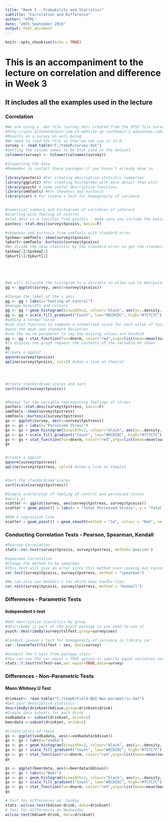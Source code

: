 ---
title: "Week 3 - Probability and Statistics"
subtitle: "Correlation and Difference"
author: "HTML"
date: "28th September 2018"
output: html_document
---

```{r setup, include=FALSE}
knitr::opts_chunk$set(echo = TRUE)
```

#  This is an accompaniment to the lecture on correlation and difference in Week 3 
##  It includes all the examples used in the lecture


 
### Correlation

```{r}
#We are using a .dat file (survey.dat) created from the SPSS file survey.sav  taken from SPSS Survival Manual 6th Edition Julie Pallant
#http://spss.allenandunwin.com.s3-website-ap-southeast-2.amazonaws.com/data-files.html#.Wb0vvnWP-po
#Results on a survey on well being
#We need to load the file so that we can use it in R.
survey <- read.table("C:/tempR/survey.dat")
#Setting the column names to be that used in the dataset
colnames(survey) <- tolower(colnames(survey))

#Inspecting the data
#Remember to install these packages if you haven't already done so

library(pastecs) #For creating descriptive statistic summaries
library(ggplot2) #For creating histograms with more detail than plot
library(psych) # Some useful descriptive functions
library(semTools) #For skewness and kurtosis
library(car) # For Levene's test for homogeneity of variance


#numerical summary and histograms of variables of interest
#Starting with feeling of control
#stat.desc is a function from pastecs - make sure you include the basic switch=F to ensure you don't get scienfitic notation
pastecs::stat.desc(survey$tpcoiss, basic=F)

#skewness and kurtosis from semTools with standard error 
tpskew<-semTools::skew(survey$tpcoiss)
tpkurt<-semTools::kurtosis(survey$tpcoiss)
#We divide the skew statistic by the standard error to get the standardised score
tpskew[1]/tpskew[2]
tpkurt[1]/tpkurt[2]





#We will allocate the histogram to a variable to allow use to manipulate it
gg <- ggplot(survey, aes(x=survey$tpcoiss))

#Change the label of the x axis
gg <- gg + labs(x="Feeling of Control")
#manage binwidth and colours
gg <- gg + geom_histogram(binwidth=2, colour="black", aes(y=..density.., fill=..count..))
gg <- gg + scale_fill_gradient("Count", low="#DCDCDC", high="#7C7C7C")
#adding a normal curve
#use stat_function to compute a normalised score for each value of tpcois
#pass the mean and standard deviation
#use the na.rm parameter to say how missing values are handled
gg <- gg + stat_function(fun=dnorm, color="red",args=list(mean=mean(survey$tpcoiss, na.rm=TRUE), sd=sd(survey$tpcoiss, na.rm=TRUE)))
#to display the graph request the contents of the variable be shown
gg
#Create a qqplot
qqnorm(survey$tpcoiss)
qqline(survey$tpcoiss, col=2) #show a line on theplot




#Create standardised scores and sort
sort(scale(survey$tpcoiss))


#Repeat for the variable representing feelings of stress
pastecs::stat.desc(survey$tpstress, basic=F)
semTools::skew(survey$tpstress)
semTools::kurtosis(survey$tpstress)
gs <- ggplot(survey, aes(x=survey$tpstress))
gs <- gs + labs(x="Perceived Stress")
gs <- gs + geom_histogram(binwidth=2, colour="black", aes(y=..density.., fill=..count..))
gs <- gs + scale_fill_gradient("Count", low="#DCDCDC", high="#7C7C7C")
gs <- gs + stat_function(fun=dnorm, color="red",args=list(mean=mean(survey$tpstress, na.rm=TRUE), sd=sd(survey$tpstress, na.rm=TRUE)))
gs


#Create a qqplot
qqnorm(survey$tpstress)
qqline(survey$tpstress, col=2) #show a line on theplot


#Sort the standardised scores
sort(scale(survey$tpstress))

#Simple scatterplot of feeling of control and perceived stress
#aes(x,y)
scatter <- ggplot(survey, aes(survey$tpstress, survey$tpcoiss))
scatter + geom_point() + labs(x = "Total Perceived Stress", y = "Total PCOISS") 

#Add a regression line
scatter + geom_point() + geom_smooth(method = "lm", colour = "Red", se = F) + labs(x = "Total Perceived Stress", y = "Total PCOISS") 
```

### Conducting Correlation Tests - Pearson, Spearman, Kendall
 

```{r}
#Pearson Correlation
stats::cor.test(survey$tpcoiss, survey$tpstress, method='pearson')

#Spearman Correlation
#Change the method to be spearman.
#This test will give an error since this method uses ranking but cannot handle ties
cor.test(survey$tpcoiss, survey$tpstress, method = "spearman")

#We can also use kendall's tau which does handle ties
cor.test(survey$tpcoiss, survey$tpstress, method = "kendall")
```

### Differences - Parametric Tests
#### Independent t-test
```{r}
#Get descriptive stastitics by group
#describeBy is part of the psych package so you need to use it
psych::describeBy(survey$tslfest,group=survey$sex)

#Conduct Levene's test for homogeneity of variance in library car
car::leveneTest(tslfest ~ sex, data=survey)

#Conduct the t-test from package stats
#You can use the var.equal = TRUE option to specify equal variances and a pooled variance estimate
stats::t.test(tslfest~sex,var.equal=TRUE,data=survey)

```
### Differences - Non-Parametric Tests
#### Mann Whitney U Test
```{r}
drinkset<- read.table("C:/tempR/Field-BDI-Non-parametric.dat")
#Get your descriptive statistcs
describeBy(drinkset$bdisun,group=drinkset$drink)
#Create data subsets for each drink
vodkadata <- subset(drinkset, drink=1)
beerdata <-subset(drinkset, drink=2)

#Create plots of these
gs <- ggplot(vodkadata, aes(x=vodkadata$bdisun))
gs <- gs + labs(x="Vodka")
gs <- gs + geom_histogram(binwidth=2, colour="black", aes(y=..density.., fill=..count..))
gs <- gs + scale_fill_gradient("Count", low="#DCDCDC", high="#7C7C7C")
gs <- gs + stat_function(fun=dnorm, color="red",args=list(mean=mean(vodkadata$bdisun, na.rm=TRUE), sd=sd(vodkadata$bdisun, na.rm=TRUE)))
gs

gs <- ggplot(beerdata, aes(x=beerdata$bdisun))
gs <- gs + labs(x="Beer")
gs <- gs + geom_histogram(binwidth=2, colour="black", aes(y=..density.., fill=..count..))
gs <- gs + scale_fill_gradient("Count", low="#DCDCDC", high="#7C7C7C")
gs <- gs + stat_function(fun=dnorm, color="red",args=list(mean=mean(beerdata$bdisun, na.rm=TRUE), sd=sd(beerdata$bdisun, na.rm=TRUE)))
gs

# Test for differences on  Sunday
stats::wilcox.test(bdisun~drink, data=drinkset) 
# Test for differences on Wednesday
wilcox.test(bdiwed~drink, data=drinkset) 
```